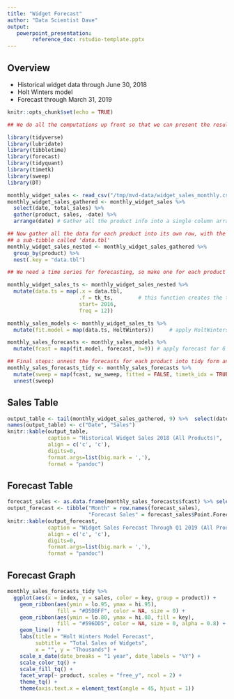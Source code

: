 ```yaml
---
title: "Widget Forecast"
author: "Data Scientist Dave"
output:
   powerpoint_presentation:
        reference_doc: rstudio-template.pptx
---
```


## Overview

- Historical widget data through June 30, 2018
- Holt Winters model
- Forecast through March 31, 2019

```r

knitr::opts_chunk$set(echo = TRUE)

## We do all the computations up front so that we can present the results in report form.

library(tidyverse)
library(lubridate)
library(tibbletime)
library(forecast)
library(tidyquant)
library(timetk)
library(sweep)
library(DT)

monthly_widget_sales <- read_csv("/tmp/mvd-data/widget_sales_monthly.csv") # Read in the data
monthly_widget_sales_gathered <- monthly_widget_sales %>% 
  select(date, total_sales) %>% 
  gather(product, sales, -date) %>%
  arrange(date) # Gather all the product info into a single column arranged 

## Now gather all the data for each product into its own row, with the sales becoming
## a sub-tibble called 'data.tbl'
monthly_widget_sales_nested <- monthly_widget_sales_gathered %>%
  group_by(product) %>%
  nest(.key = "data.tbl")

## We need a time series for forecasting, so make one for each product

monthly_widget_sales_ts <- monthly_widget_sales_nested %>%
  mutate(data.ts = map(.x = data.tbl,
                       .f = tk_ts,        # this function creates the time series
                       start= 2016,
                       freq = 12))

monthly_sales_models <- monthly_widget_sales_ts %>%
  mutate(fit.model = map(data.ts, HoltWinters))     # apply HoltWinters model and put output in data.ts

monthly_sales_forecasts <- monthly_sales_models %>%
  mutate(fcast = map(fit.model, forecast, h=9)) # apply forecast for 6 months

## Final steps: unnest the forecasts for each product into tidy form and then plot results
monthly_sales_forecasts_tidy <- monthly_sales_forecasts %>%
  mutate(sweep = map(fcast, sw_sweep, fitted = FALSE, timetk_idx = TRUE)) %>%
  unnest(sweep)

```

## Sales Table

```r
output_table <- tail(monthly_widget_sales_gathered, 9) %>%  select(date, sales)
names(output_table) <- c("Date", "Sales")
knitr::kable(output_table,
             caption = "Historical Widget Sales 2018 (All Products)",
             align = c('c', 'c'),
             digits=0, 
             format.args=list(big.mark = ','),
             format = "pandoc")

```

## Forecast Table

```r

forecast_sales <- as.data.frame(monthly_sales_forecasts$fcast) %>% select(Point.Forecast)
output_forecast <- tibble("Month" = row.names(forecast_sales),
                          "Forecast Sales" = forecast_sales$Point.Forecast)
knitr::kable(output_forecast, 
             caption = "Widget Sales Forecast Through Q1 2019 (All Products)",
             align = c('c', 'c'),
             digits=0, 
             format.args=list(big.mark = ','), 
             format = "pandoc")

```

## Forecast Graph

```r

monthly_sales_forecasts_tidy %>%
  ggplot(aes(x = index, y = sales, color = key, group = product)) +
    geom_ribbon(aes(ymin = lo.95, ymax = hi.95),
                fill = "#D5DBFF", color = NA, size = 0) +
    geom_ribbon(aes(ymin = lo.80, ymax = hi.80, fill = key),
                fill = "#596DD5", color = NA, size = 0, alpha = 0.8) +
    geom_line() +
    labs(title = "Holt Winters Model Forecast",
         subtitle = "Total Sales of Widgets",
         x = "", y = "Thousands") +
    scale_x_date(date_breaks = "1 year", date_labels = "%Y") +
    scale_color_tq() +
    scale_fill_tq() +
    facet_wrap(~ product, scales = "free_y", ncol = 2) +
    theme_tq() +
    theme(axis.text.x = element_text(angle = 45, hjust = 1))

```
